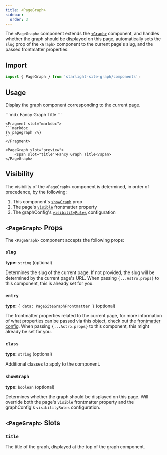 ```yaml
---
title: <PageGraph>
sidebar:
  order: 3
---
```



The `<PageGraph>` component extends the [`<Graph>`](/starlight-site-graph/components/graph) component,
and handles whether the graph should be displayed on this page, automatically sets the
`slug` prop of the `<Graph>` component to the current page's slug, and the passed frontmatter properties.

## Import
```jsx
import { PageGraph } from 'starlight-site-graph/components';
```

## Usage
Display the graph component corresponding to the current page.

<Preview>
	```mdx
	<PageGraph>
		<span slot="title">Fancy Graph Title</span>
	</PageGraph>
	```

	<Fragment slot="markdoc">
	```markdoc
	{% pagegraph /%}
	```
	</Fragment>

	<PageGraph slot="preview">
		<span slot="title">Fancy Graph Title</span>
	</PageGraph>
</Preview>

## Visibility

The visibility of the `<PageGraph>` component is determined, in order of precedence, by the following:

1. This component's [`showGraph`](#showgraph) prop
2. The page's [`visible`](/starlight-site-graph/configuration/frontmatter/graph#visibility) frontmatter property
3. The graphConfig's [`visibilityRules`](/starlight-site-graph/configuration/graph/general#visibility-rules) configuration


## `<PageGraph>` Props

The `<PageGraph>` component accepts the following props:

### `slug`
**type:** `string` (optional)

Determines the slug of the current page. If not provided, the slug will be determined by the current page's URL.
When passing `{...Astro.props}` to this component, this is already set for you.

### `entry`
**type:** `{ data: PageSiteGraphFrontmatter }` (optional)

The frontmatter properties related to the current page, for more information of what
properties can be passed via this object, check out the [frontmatter config](/starlight-site-graph/configuration/frontmatter/).
When passing `{...Astro.props}` to this component, this might already be set for you.

### `class`
**type:** `string` (optional)

Additional classes to apply to the component.

### `showGraph`
**type:** `boolean` (optional)

Determines whether the graph should be displayed on this page.
Will override both the page's `visible` frontmatter property and the graphConfig's `visibilityRules` configuration.


## `<PageGraph>` Slots

### `title`

The title of the graph, displayed at the top of the graph component.


